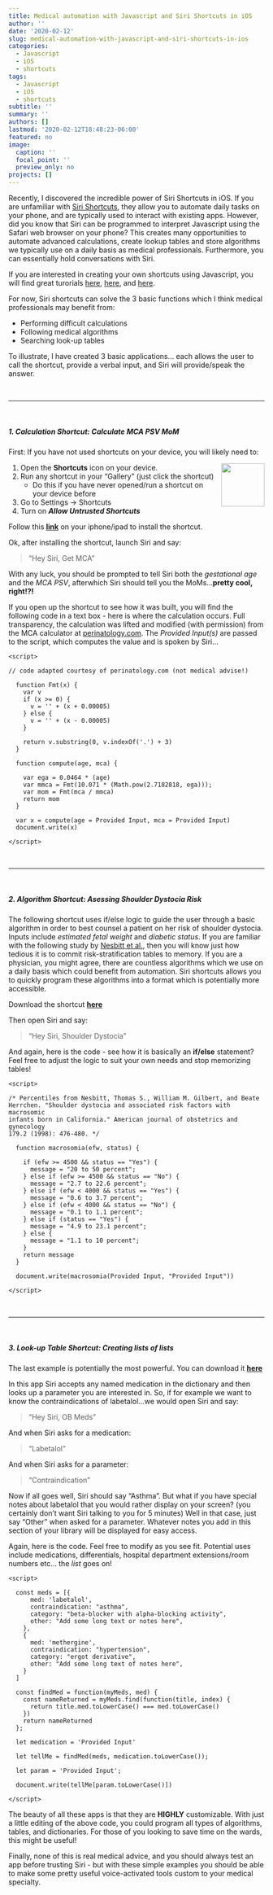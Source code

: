 ```yaml
---
title: Medical automation with Javascript and Siri Shortcuts in iOS
author: ''
date: '2020-02-12'
slug: medical-automation-with-javascript-and-siri-shortcuts-in-ios
categories:
  - Javascript
  - iOS
  - shortcuts
tags:
  - Javascript
  - iOS
  - shortcuts
subtitle: ''
summary: ''
authors: []
lastmod: '2020-02-12T18:48:23-06:00'
featured: no
image:
  caption: ''
  focal_point: ''
  preview_only: no
projects: []
---
```


Recently, I discovered the incredible power of Siri Shortcuts in iOS. If you are unfamiliar with [Siri Shortcuts](https://support.apple.com/guide/shortcuts/welcome/ios), they allow you to automate daily tasks on your phone, and are typically used to interact with existing apps. However, did you know that Siri can be programmed to interpret Javascript using the Safari web browser on your phone? This creates many opportunities to automate advanced calculations, create lookup tables and store algorithms we typically use on a daily basis as medical professionals. Furthermore, you can essentially hold conversations with Siri.  

If you are interested in creating your own shortcuts using Javascript, you will find great turorials [here](https://medium.com/@chrishutchinson/hacking-around-with-javascript-and-shortcuts-in-ios-12-95f8d7190777), [here](https://support.apple.com/guide/shortcuts/use-the-run-javascript-on-webpage-action-apdb71a01d93/ios), and [here](https://medium.com/better-programming/writing-siri-shortcuts-in-javascript-scriptable-5169f9aeb29b).  

For now, Siri shortcuts can solve the 3 basic functions which I think medical professionals may benefit from:   

* Performing difficult calculations  
* Following medical algorithms  
* Searching look-up tables

To illustrate, I have created 3 basic applications... each allows the user to call the shortcut, provide a verbal input, and Siri will provide/speak the answer.   

&nbsp;

***  
&nbsp;  


##### 1. Calculation Shortcut: Calculate MCA PSV MoM  

First: If you have not used shortcuts on your device, you will likely need to:  

<img src = "/post/2020-02-04-medical-automation-with-ios-shortcuts-and-javascript_files/shortcut.png" width = 85 align = "right" />

1. Open the **Shortcuts** icon on your device.
2. Run any shortcut in your "Gallery" (just click the shortcut)
    + Do this if you have never opened/run a shortcut on your device before
3. Go to Settings -> Shortcuts
4. Turn on _**Allow Untrusted Shortcuts**_  

Follow this **[link](https://www.icloud.com/shortcuts/92a498a3593c44949a8a497a8cb9ed93)** on your iphone/ipad to install the shortcut.

Ok, after installing the shortcut, launch Siri and say:  

> "Hey Siri, Get MCA"  

With any luck, you should be prompted to tell Siri both the *gestational age* and the *MCA PSV*, afterwhich Siri should tell you the MoMs...**pretty cool, right!?!**  

If you open up the shortcut to see how it was built, you will find the following code in a text box - here is where the calculation occurs. Full transparency, the calculation was lifted and modified (with permission) from the MCA calculator at [perinatology.com](http://perinatology.com/calculators/MCA.htm). The *Provided Input(s)* are passed to the script, which computes the value and is spoken by Siri...

```
<script>

// code adapted courtesy of perinatology.com (not medical advise!)

  function Fmt(x) {
    var v
    if (x >= 0) {
      v = '' + (x + 0.00005)
    } else {
      v = '' + (x - 0.00005)
    }

    return v.substring(0, v.indexOf('.') + 3)
  }

  function compute(age, mca) {

    var ega = 0.0464 * (age)
    var mmca = Fmt(10.071 * (Math.pow(2.7182818, ega)));
    var mom = Fmt(mca / mmca)
    return mom
  }

  var x = compute(age = Provided Input, mca = Provided Input)
  document.write(x)

</script>
```   

&nbsp;

***  
&nbsp;  


##### 2. Algorithm Shortcut: Asessing Shoulder Dystocia Risk  

The following shortcut uses if/else logic to guide the user through a basic algorithm in order to best counsel a patient on her risk of shoulder dystocia. Inputs include *estimated fetal weight* and *diabetic status*. If you are familiar with the following study by [Nesbitt et al.](https://www.sciencedirect.com/science/article/abs/pii/S0002937898703825), then you will know just how tedious it is to commit risk-stratification tables to memory. If you are a physician, you might agree, there are countless algorithms which we use on a daily basis which could benefit from automation. Siri shortcuts allows you to quickly program these algorithms into a format which is potentially more accessible.  

Download the shortcut **[here](https://www.icloud.com/shortcuts/64f91950bc3b4184a066c1052f512924)** 

Then open Siri and say:   

> "Hey Siri, Shoulder Dystocia"  

And again, here is the code - see how it is basically an **if/else** statement? Feel free to adjust the logic to suit your own needs and stop memorizing tables!

``` 
<script>

/* Percentiles from Nesbitt, Thomas S., William M. Gilbert, and Beate
Herrchen. "Shoulder dystocia and associated risk factors with macrosomic
infants born in California." American journal of obstetrics and gynecology
179.2 (1998): 476-480. */

  function macrosomia(efw, status) {

    if (efw >= 4500 && status == "Yes") {
      message = "20 to 50 percent";
    } else if (efw >= 4500 && status == "No") {
      message = "2.7 to 22.6 percent";
    } else if (efw < 4000 && status == "Yes") {
      message = "0.6 to 3.7 percent";
    } else if (efw < 4000 && status == "No") {
      message = "0.1 to 1.1 percent";
    } else if (status == "Yes") {
      message = "4.9 to 23.1 percent";
    } else {
      message = "1.1 to 10 percent";
    }
    return message
  }

  document.write(macrosomia(Provided Input, "Provided Input"))

</script>

```   

&nbsp;

***  
&nbsp;  


##### 3. Look-up Table Shortcut: Creating lists of lists

The last example is potentially the most powerful. You can download it **[here](https://www.icloud.com/shortcuts/0bdf4c951cd040ca8dc64c004c3faf47)**  

In this app Siri accepts any named medication in the dictionary and then looks up a parameter you are interested in. So, if for example we want to know the contraindications of labetalol...we would open Siri and say:  

> "Hey Siri, OB Meds"  

And when Siri asks for a medication:  

> "Labetalol"  

And when Siri asks for a parameter:  

> "Contraindication"  

Now if all goes well, Siri should say "Asthma". But what if you have special notes about labetalol that you would rather display on your screen? (you certainly don't want Siri talking to you for 5 minutes) Well in that case, just say "Other" when asked for a parameter. Whatever notes you add in this section of your library will be displayed for easy access.

Again, here is the code. Feel free to modify as you see fit. Potential uses include medications, differentials, hospital department extensions/room numbers etc... the _list_ goes on!

```
<script>

  const meds = [{
      med: 'labetalol',
      contraindication: "asthma",
      category: "beta-blocker with alpha-blocking activity",
      other: "Add some long text or notes here",
    },
    {
      med: 'methergine',
      contraindication: "hypertension",
      category: "ergot derivative",
      other: "Add some long text of notes here",
    }
  ]

  const findMed = function(myMeds, med) {
    const nameReturned = myMeds.find(function(title, index) {
      return title.med.toLowerCase() === med.toLowerCase()
    })
    return nameReturned
  };

  let medication = 'Provided Input'

  let tellMe = findMed(meds, medication.toLowerCase());

  let param = 'Provided Input';

  document.write(tellMe[param.toLowerCase()])

</script>

```

The beauty of all these apps is that they are **HIGHLY** customizable. With just a little editing of the above code, you could program all types of algorithms, tables, and dictionaries. For those of you looking to save time on the wards, this might be useful!  

Finally, none of this is real medical advice, and you should always test an app before trusting Siri - but with these simple examples you should be able to make some pretty useful voice-activated tools custom to your medical specialty.  

